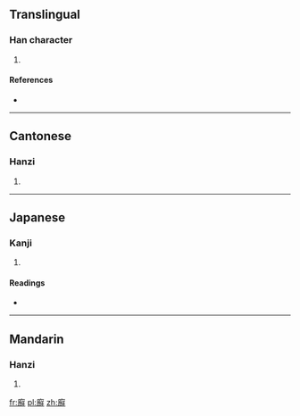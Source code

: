 ==Translingual==

===Han character===
{{Han char|rn=53|rad=广|as=17|sn=20|four=0015<sub>1</sub>|canj=戈弓火手 (INFQ)}}

# {{defn|Han|sort=广17}}

====References====
* {{Han ref|kx=0352.130|dkj=09544|dj=0665.300|hdz=20908.160|uh=5EEF|ud=24303|bh=F447|bd=62535}}

----

==Cantonese==

===Hanzi===
{{yue-hanzi|jyut=|y=sin2}}

# {{defn|lang=yue|sort=广17}}

----

==Japanese==

===Kanji===
{{ja-kanji|grade=|rs=广17}}

# {{defn|lang=ja|sort=广17}}

====Readings====
* {{ja-readings|on=[[せん]] (sen)|kun=[[こめぐら]] (komegura)}}

----

==Mandarin==

===Hanzi===
{{cmn-hanzi|pin=[[xiān]] ([[xian1]])|wg=hsien<sup>1</sup>}}

# {{defn|lang=cmn|sort=广17}}

[[fr:廯]]
[[pl:廯]]
[[zh:廯]]